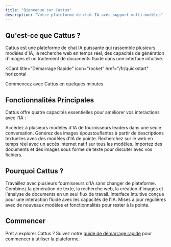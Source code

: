 ```yaml
---
title: "Bienvenue sur Cattus"
description: "Votre plateforme de chat IA avec support multi-modèles"
---
```


## Qu'est-ce que Cattus ?

Cattus est une plateforme de chat IA puissante qui rassemble plusieurs modèles d'IA, la recherche web en temps réel, des capacités de génération d'images et un traitement de documents fluide dans une interface intuitive.

<Card
  title="Démarrage Rapide"
  icon="rocket"
  href="/fr/quickstart"
  horizontal
>
  Commencez avec Cattus en quelques minutes.
</Card>

## Fonctionnalités Principales

Cattus offre quatre capacités essentielles pour améliorer vos interactions avec l'IA :

<CardGroup cols={2}>
  <Card
    title="Sélection Multi-Modèles"
    icon="brain"
    href="/fr/features/models"
  >
    Accédez à plusieurs modèles d'IA de fournisseurs leaders dans une seule conversation.
  </Card>
  <Card
    title="Génération d'Images"
    icon="image"
    href="/fr/features/image-generation"
  >
    Générez des images époustouflantes à partir de descriptions textuelles avec des modèles d'IA de pointe.
  </Card>
  <Card
    title="Recherche Web"
    icon="globe"
    href="/fr/features/web-search"
  >
    Recherchez sur le web en temps réel avec un accès internet natif sur tous les modèles.
  </Card>
  <Card
    title="Téléchargement de Fichiers"
    icon="file-arrow-up"
    href="/fr/features/file-upload"
  >
    Importez des documents et des images sous forme de texte pour discuter avec vos fichiers.
  </Card>
</CardGroup>

## Pourquoi Cattus ?

<CardGroup cols={2}>
  <Card title="Expérience Unifiée" icon="layer-group">
    Travaillez avec plusieurs fournisseurs d'IA sans changer de plateforme.
  </Card>
  <Card title="Flexible et Puissant" icon="wand-magic-sparkles">
    Combinez la génération de texte, la recherche web, la création d'images et l'analyse de documents en un seul flux de travail.
  </Card>
  <Card title="Facile à Utiliser" icon="hand-pointer">
    Interface intuitive conçue pour une interaction fluide avec les capacités de l'IA.
  </Card>
  <Card title="Toujours en Amélioration" icon="arrow-trend-up">
    Mises à jour régulières avec de nouveaux modèles et fonctionnalités pour rester à la pointe.
  </Card>
</CardGroup>

## Commencer

Prêt à explorer Cattus ? Suivez notre [guide de démarrage rapide](/fr/quickstart) pour commencer à utiliser la plateforme.
